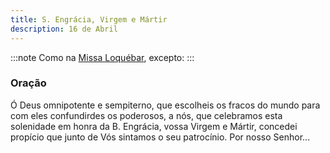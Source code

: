 ```yaml
---
title: S. Engrácia, Virgem e Mártir
description: 16 de Abril
---
```


:::note
Como na [Missa Loquébar](/missal/comum/20virgemnaomartir1), excepto:
:::

### Oração

Ó Deus omnipotente e sempiterno, que escolheis os fracos do mundo para com
eles confundirdes os poderosos, a nós, que celebramos esta solenidade em
honra da B. Engrácia, vossa Virgem e Mártir, concedei propício que junto
de Vós sintamos o seu patrocínio. Por nosso Senhor...
